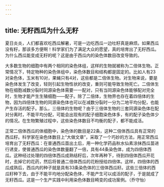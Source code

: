 ```yaml
---
---
---
```

title: 无籽西瓜为什么无籽
---




夏日炎炎，人们都喜欢吃西瓜解暑，可是一边吃西瓜一边吐籽真是麻烦。如果西瓜没有籽，那该多方便啊！科学家们为了满足大众的愿望，真的培育出了无籽西瓜。为什么西瓜能变成无籽的呢？这是由于西瓜内的染色体数目改变导致的。

大多数生物的细胞中有两个相同的染色体组，这样的生物就被称为二倍体生物。正常情况下，特定物种的染色体组中，染色体数目和结构都是固定的。比如人有23对染色体，玉米有10对，果蝇只有4对，这些都是二倍体生物。对生物来说，要是染色体发生了改变，轻则引起生物性状的改变，重则可能导致生物死亡。二倍体生物在细胞减数分裂时同源染色体需要一一配对，只有当同源染色体能够配对完全时，生物才能产生生殖细胞——配子。除了二倍体，生物界也存在着四倍体的生物，因为四倍体生物的同源染色体也可以在减数分裂时一分为二地平均分配，也能产生存活的配子。那么，三倍体的生物呢？由于三倍体生物的三套同源染色体在配对分离时，不能平均分配，可能会出现有的配子细胞染色体多，有的配子染色体少的情况。在生物繁殖过程中，这些染色体数目不均衡的配子，都不能成活。



正常二倍体西瓜的体细胞中，染色体的数目是22条，这种二倍体西瓜具有正常的西瓜籽。科学家在染色体数目上“大做文章”，采取了一个巧妙的方法，用正常西瓜培育出了无籽西瓜：在普通西瓜苗出土后，用一种化学药品秋水仙素涂抹西瓜苗进行诱变，使普通西瓜的染色体数量翻了一倍，具有44条染色体，成为四倍体西瓜。这种经过处理的四倍体西瓜成熟结籽后，次年再种下，待到四倍体西瓜开花时，去掉它的花药，然后将普通二倍体西瓜的花粉授给四倍体。这样，四倍体的西瓜成熟后，西瓜内的种子就是具有33条染色体的三倍体西瓜籽。这些三倍体的西瓜籽种下去，由于不能平均地分配染色体，不能产生可以成活的配子，于是就成了无籽西瓜。这是一个生产实践中利用染色体数目畸变的成功案例。（乔守怡）